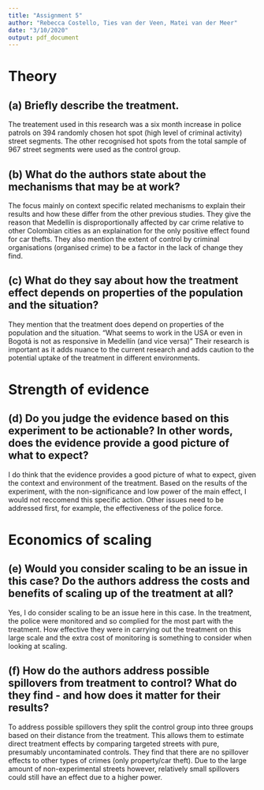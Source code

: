 ```yaml
---
title: "Assignment 5"
author: "Rebecca Costello, Ties van der Veen, Matei van der Meer"
date: "3/10/2020"
output: pdf_document
---
```

# Theory

## (a) Briefly describe the treatment.
The treatement used in this research was a six month increase in police patrols on 394 randomly chosen hot spot (high level of criminal activity) street segments. The other recognised hot spots from the total sample of 967 street segments were used as the control group.

## (b) What do the authors state about the mechanisms that may be at work?
The focus mainly on context specific related mechanisms to explain their results and how these differ from the other previous studies. They give the reason that Medellı́n is disproportionally affected by car crime relative to other Colombian cities as an explaination for the only positive effect found for car thefts. They also mention the extent of control by criminal organisations (organised crime) to be a factor in the lack of change they find.


## (c) What do they say about how the treatment effect depends on properties of the population and the situation?
They mention that the treatment does depend on properties of the population and the situation. 
"What seems to work in the USA or even in Bogotá is not as responsive in Medellı́n (and vice versa)"
Their research is important as it adds nuance to the current research and adds caution to the potential uptake of the treatment in different environments.

# Strength of evidence

## (d) Do you judge the evidence based on this experiment to be actionable? In other words, does the evidence provide a good picture of what to expect? 

I do think that the evidence provides a good picture of what to expect, given the context and environment of the treatment. Based on the results of the experiment, with the non-significance and low power of the main effect, I would not reccomend this specific action. Other issues need to be addressed first, for example, the effectiveness of the police force.

# Economics of scaling

## (e) Would you consider scaling to be an issue in this case? Do the authors address the costs and benefits of scaling up of the treatment at all?
Yes, I do consider scaling to be an issue here in this case. In the treatment, the police were monitored and so complied for the most part with the treatment. How effective they were in carrying out the treatment on this large scale and the extra cost of monitoring is something to consider when looking at scaling.


## (f) How do the authors address possible spillovers from treatment to control? What do they find - and how does it matter for their results?
To address possible spillovers they split the control group into three groups based on their distance from the treatment. This allows them to estimate direct treatment effects by comparing targeted streets with pure, presumably uncontaminated controls. They find that there are no spillover effects to other types of crimes (only property/car theft). Due to the large amount of non-experimental streets however, relatively small spillovers could still have an effect due to a higher power.



